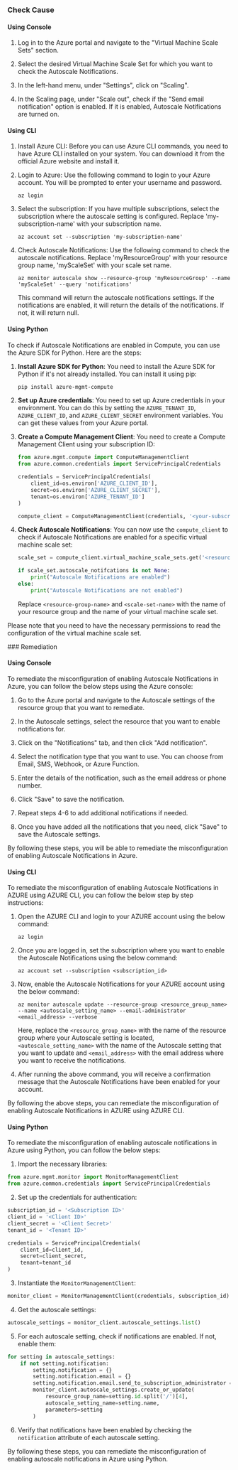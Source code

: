 

<Tabs><Tab title='Cause'>
### Check Cause

#### Using Console

1. Log in to the Azure portal and navigate to the "Virtual Machine Scale Sets" section. 

2. Select the desired Virtual Machine Scale Set for which you want to check the Autoscale Notifications. 

3. In the left-hand menu, under "Settings", click on "Scaling". 

4. In the Scaling page, under "Scale out", check if the "Send email notification" option is enabled. If it is enabled, Autoscale Notifications are turned on.

#### Using CLI

1. Install Azure CLI: Before you can use Azure CLI commands, you need to have Azure CLI installed on your system. You can download it from the official Azure website and install it.

2. Login to Azure: Use the following command to login to your Azure account. You will be prompted to enter your username and password.
   ```
   az login
   ```
3. Select the subscription: If you have multiple subscriptions, select the subscription where the autoscale setting is configured. Replace 'my-subscription-name' with your subscription name.
   ```
   az account set --subscription 'my-subscription-name'
   ```
4. Check Autoscale Notifications: Use the following command to check the autoscale notifications. Replace 'myResourceGroup' with your resource group name, 'myScaleSet' with your scale set name.
   ```
   az monitor autoscale show --resource-group 'myResourceGroup' --name 'myScaleSet' --query 'notifications'
   ```
   This command will return the autoscale notifications settings. If the notifications are enabled, it will return the details of the notifications. If not, it will return null.

#### Using Python

To check if Autoscale Notifications are enabled in Compute, you can use the Azure SDK for Python. Here are the steps:

1. **Install Azure SDK for Python**: You need to install the Azure SDK for Python if it's not already installed. You can install it using pip:
   ```bash
   pip install azure-mgmt-compute
   ```
2. **Set up Azure credentials**: You need to set up Azure credentials in your environment. You can do this by setting the `AZURE_TENANT_ID`, `AZURE_CLIENT_ID`, and `AZURE_CLIENT_SECRET` environment variables. You can get these values from your Azure portal.

3. **Create a Compute Management Client**: You need to create a Compute Management Client using your subscription ID:
   ```python
   from azure.mgmt.compute import ComputeManagementClient
   from azure.common.credentials import ServicePrincipalCredentials

   credentials = ServicePrincipalCredentials(
       client_id=os.environ['AZURE_CLIENT_ID'],
       secret=os.environ['AZURE_CLIENT_SECRET'],
       tenant=os.environ['AZURE_TENANT_ID']
   )

   compute_client = ComputeManagementClient(credentials, '<your-subscription-id>')
   ```
4. **Check Autoscale Notifications**: You can now use the `compute_client` to check if Autoscale Notifications are enabled for a specific virtual machine scale set:
   ```python
   scale_set = compute_client.virtual_machine_scale_sets.get('<resource-group-name>', '<scale-set-name>')

   if scale_set.autoscale_notifcations is not None:
       print("Autoscale Notifications are enabled")
   else:
       print("Autoscale Notifications are not enabled")
   ```
   Replace `<resource-group-name>` and `<scale-set-name>` with the name of your resource group and the name of your virtual machine scale set.

Please note that you need to have the necessary permissions to read the configuration of the virtual machine scale set.

</Tab>

<Tab title='Remediation'>
### Remediation

#### Using Console

To remediate the misconfiguration of enabling Autoscale Notifications in Azure, you can follow the below steps using the Azure console:

1. Go to the Azure portal and navigate to the Autoscale settings of the resource group that you want to remediate.

2. In the Autoscale settings, select the resource that you want to enable notifications for.

3. Click on the "Notifications" tab, and then click "Add notification".

4. Select the notification type that you want to use. You can choose from Email, SMS, Webhook, or Azure Function.

5. Enter the details of the notification, such as the email address or phone number.

6. Click "Save" to save the notification.

7. Repeat steps 4-6 to add additional notifications if needed.

8. Once you have added all the notifications that you need, click "Save" to save the Autoscale settings.

By following these steps, you will be able to remediate the misconfiguration of enabling Autoscale Notifications in Azure.

#### Using CLI

To remediate the misconfiguration of enabling Autoscale Notifications in AZURE using AZURE CLI, you can follow the below step by step instructions:

1. Open the AZURE CLI and login to your AZURE account using the below command:
   
   `az login`

2. Once you are logged in, set the subscription where you want to enable the Autoscale Notifications using the below command:
   
   `az account set --subscription <subscription_id>`

3. Now, enable the Autoscale Notifications for your AZURE account using the below command:
   
   `az monitor autoscale update --resource-group <resource_group_name> --name <autoscale_setting_name> --email-administrator <email_address> --verbose`

   Here, replace the `<resource_group_name>` with the name of the resource group where your Autoscale setting is located, `<autoscale_setting_name>` with the name of the Autoscale setting that you want to update and `<email_address>` with the email address where you want to receive the notifications.

4. After running the above command, you will receive a confirmation message that the Autoscale Notifications have been enabled for your account.

By following the above steps, you can remediate the misconfiguration of enabling Autoscale Notifications in AZURE using AZURE CLI.

#### Using Python

To remediate the misconfiguration of enabling autoscale notifications in Azure using Python, you can follow the below steps:

1. Import the necessary libraries:

```python
from azure.mgmt.monitor import MonitorManagementClient
from azure.common.credentials import ServicePrincipalCredentials
```

2. Set up the credentials for authentication:

```python
subscription_id = '<Subscription ID>'
client_id = '<Client ID>'
client_secret = '<Client Secret>'
tenant_id = '<Tenant ID>'

credentials = ServicePrincipalCredentials(
    client_id=client_id,
    secret=client_secret,
    tenant=tenant_id
)
```

3. Instantiate the `MonitorManagementClient`:

```python
monitor_client = MonitorManagementClient(credentials, subscription_id)
```

4. Get the autoscale settings:

```python
autoscale_settings = monitor_client.autoscale_settings.list()
```

5. For each autoscale setting, check if notifications are enabled. If not, enable them:

```python
for setting in autoscale_settings:
    if not setting.notification:
        setting.notification = {}
        setting.notification.email = {}
        setting.notification.email.send_to_subscription_administrator = True
        monitor_client.autoscale_settings.create_or_update(
            resource_group_name=setting.id.split('/')[4],
            autoscale_setting_name=setting.name,
            parameters=setting
        )
```

6. Verify that notifications have been enabled by checking the `notification` attribute of each autoscale setting.

By following these steps, you can remediate the misconfiguration of enabling autoscale notifications in Azure using Python.


</Tab>
</Tabs>